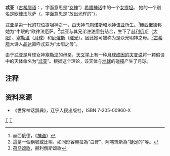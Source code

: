 {{Otheruses|subject=古希腊神话中的泰坦女神|other=曾与地球撞击合并的假想行星|忒伊亚 (行星)}}
{{noteTA
|TC=zh-tw:特亞;zh-hant:忒亚;zh-hk:世亞
|1=zh-tw:特亞;zh-hant:忒亚;zh-hk:世亞
|2=zh-tw:海希奧德;zh-hant:赫西俄德;
}}
'''忒亚'''（[[古希腊语|古希腊语]]：{{lang|el|Θεία}}，字面意思是“[[女神|女神]]”）[[希腊神话|希腊神话]]中的一个[[女提坦|女提坦]]。 她的一个别名是欧律法厄萨（{{lang|el|Ε{{unicode|ὐ}}ρυφάεσσα}}，字面意思是“放出光辉的”）。

忒亚是第一代的12位提坦神之一，由天神[[乌剌诺斯|乌剌诺斯]]和地神[[该亚|该亚]]所生。<ref>赫西俄德，《[[神谱|神谱]]》</ref>[[赫西俄德|赫西俄德]]称她为“牛眼的”欧律法厄萨。<ref>這是一個稱號或比喻，如同形容赫拉為“白臂”，阿喀琉斯為“捷足的”等。</ref>忒亚与其兄弟[[许珀里翁|许珀里翁]]结合，生下了[[赫利俄斯|赫利俄斯]]（[[太阳|太阳]]）、[[塞勒涅|塞勒涅]]（[[月球|月球]]）和[[厄俄斯|厄俄斯]]（[[曙光|曙光]]）。因此她可被称为是众光明神之母。<ref>[[荷马颂歌|荷马颂歌]]，赫利俄斯颂歌</ref>[[古希腊|古希腊]]大诗人[[品达|品达]]直呼忒亚为“太阳之母”。

由于忒亚是月球女神[[塞勒涅|塞勒涅]]的母亲，[[天文学|天文学]]上有一种[[大碰撞說|月球成因的灾变说]]将一颗假设中的天体命名为“[[忒伊亚_(行星)|忒亚]]”。根据这个理论，该天体与[[地球|地球]]的碰撞产生了月球。

==注释==
<references/>
==资料来源==
*《世界神话辞典》，辽宁人民出版社，ISBN 7-205-00960-X
 
{{提坦}}

[[Category:提坦|T]]
[[Category:希臘女神|T]]